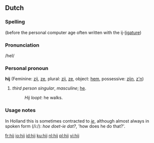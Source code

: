== Dutch ==
===Spelling===
(before the personal computer age often written with the ij-[[ligature]])

===Pronunciation===

/heI/

===Personal pronoun===
'''hij'''  (Feminine: [[zij]], [[ze]], plural: [[zij]], [[ze]], object: [[hem]], possessive: [[zijn]], [[z'n]])

# ''third person singular'', ''masculine''; [[he]].
#:''Hij loopt'': he walks.

=== Usage notes ===

In Holland this is sometimes contracted to ''[[ie]]'', although almost always in spoken form (/i:/): ''hoe doet-ie dat?'', 'how does he do that?'.

[[fr:hij]]
[[io:hij]]
[[id:hij]]
[[ku:hij]]
[[nl:hij]]
[[pl:hij]]
[[vi:hij]]